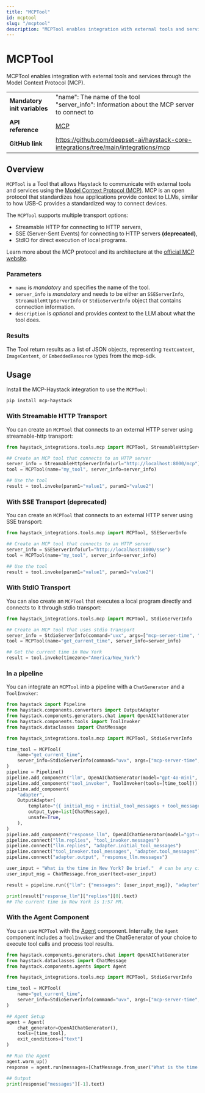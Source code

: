 ```yaml
---
title: "MCPTool"
id: mcptool
slug: "/mcptool"
description: "MCPTool enables integration with external tools and services through the Model Context Protocol (MCP)."
---
```


# MCPTool

MCPTool enables integration with external tools and services through the Model Context Protocol (MCP).

|                              |                                                                                               |
| ---------------------------- | --------------------------------------------------------------------------------------------- |
| **Mandatory init variables** | "name": The name of the tool<br />"server_info": Information about the MCP server to connect to |
| **API reference**            | [MCP](/reference/integrations-mcp)                                                                   |
| **GitHub link**              | https://github.com/deepset-ai/haystack-core-integrations/tree/main/integrations/mcp         |

## Overview

`MCPTool` is a Tool that allows Haystack to communicate with external tools and services using the [Model Context Protocol (MCP)](https://modelcontextprotocol.io/). MCP is an open protocol that standardizes how applications provide context to LLMs, similar to how USB-C provides a standardized way to connect devices.

The `MCPTool` supports multiple transport options:

- Streamable HTTP for connecting to HTTP servers,
- SSE (Server-Sent Events) for connecting to HTTP servers **(deprecated)**,
- StdIO for direct execution of local programs.

Learn more about the MCP protocol and its architecture at the [official MCP website](https://modelcontextprotocol.io/).

### Parameters

- `name` is _mandatory_ and specifies the name of the tool.
- `server_info` is _mandatory_ and needs to be either an `SSEServerInfo`, `StreamableHttpServerInfo` or `StdioServerInfo` object that contains connection information.
- `description` is _optional_ and provides context to the LLM about what the tool does.

### Results

The Tool return results as a list of JSON objects, representing `TextContent`, `ImageContent`, or `EmbeddedResource` types from the mcp-sdk.

## Usage

Install the MCP-Haystack integration to use the `MCPTool`:

```shell
pip install mcp-haystack
```

### With Streamable HTTP Transport

You can create an `MCPTool` that connects to an external HTTP server using streamable-http transport:

```python
from haystack_integrations.tools.mcp import MCPTool, StreamableHttpServerInfo

## Create an MCP tool that connects to an HTTP server
server_info = StreamableHttpServerInfo(url="http://localhost:8000/mcp")
tool = MCPTool(name="my_tool", server_info=server_info)

## Use the tool
result = tool.invoke(param1="value1", param2="value2")
```

### With SSE Transport (deprecated)

You can create an `MCPTool` that connects to an external HTTP server using SSE transport:

```python
from haystack_integrations.tools.mcp import MCPTool, SSEServerInfo

## Create an MCP tool that connects to an HTTP server
server_info = SSEServerInfo(url="http://localhost:8000/sse")
tool = MCPTool(name="my_tool", server_info=server_info)

## Use the tool
result = tool.invoke(param1="value1", param2="value2")
```

### With StdIO Transport

You can also create an `MCPTool` that executes a local program directly and connects to it through stdio transport:

```python
from haystack_integrations.tools.mcp import MCPTool, StdioServerInfo

## Create an MCP tool that uses stdio transport
server_info = StdioServerInfo(command="uvx", args=["mcp-server-time", "--local-timezone=Europe/Berlin"])
tool = MCPTool(name="get_current_time", server_info=server_info)

## Get the current time in New York
result = tool.invoke(timezone="America/New_York")
```

### In a pipeline

You can integrate an `MCPTool` into a pipeline with a `ChatGenerator` and a `ToolInvoker`:

```python
from haystack import Pipeline
from haystack.components.converters import OutputAdapter
from haystack.components.generators.chat import OpenAIChatGenerator
from haystack.components.tools import ToolInvoker
from haystack.dataclasses import ChatMessage

from haystack_integrations.tools.mcp import MCPTool, StdioServerInfo

time_tool = MCPTool(
    name="get_current_time",
    server_info=StdioServerInfo(command="uvx", args=["mcp-server-time", "--local-timezone=Europe/Berlin"]),
)
pipeline = Pipeline()
pipeline.add_component("llm", OpenAIChatGenerator(model="gpt-4o-mini", tools=[time_tool]))
pipeline.add_component("tool_invoker", ToolInvoker(tools=[time_tool]))
pipeline.add_component(
    "adapter",
    OutputAdapter(
        template="{{ initial_msg + initial_tool_messages + tool_messages }}",
        output_type=list[ChatMessage],
        unsafe=True,
    ),
)
pipeline.add_component("response_llm", OpenAIChatGenerator(model="gpt-4o-mini"))
pipeline.connect("llm.replies", "tool_invoker.messages")
pipeline.connect("llm.replies", "adapter.initial_tool_messages")
pipeline.connect("tool_invoker.tool_messages", "adapter.tool_messages")
pipeline.connect("adapter.output", "response_llm.messages")

user_input = "What is the time in New York? Be brief."  # can be any city
user_input_msg = ChatMessage.from_user(text=user_input)

result = pipeline.run({"llm": {"messages": [user_input_msg]}, "adapter": {"initial_msg": [user_input_msg]}})

print(result["response_llm"]["replies"][0].text)
## The current time in New York is 1:57 PM.
```

### With the Agent Component

You can  use `MCPTool` with the [Agent](/docs/agent) component. Internally, the `Agent` component includes a `ToolInvoker` and the ChatGenerator of your choice to execute tool calls and process tool results.

```python
from haystack.components.generators.chat import OpenAIChatGenerator
from haystack.dataclasses import ChatMessage
from haystack.components.agents import Agent

from haystack_integrations.tools.mcp import MCPTool, StdioServerInfo

time_tool = MCPTool(
    name="get_current_time",
    server_info=StdioServerInfo(command="uvx", args=["mcp-server-time", "--local-timezone=Europe/Berlin"]),
)

## Agent Setup
agent = Agent(
    chat_generator=OpenAIChatGenerator(),
    tools=[time_tool],
    exit_conditions=["text"]
)

## Run the Agent
agent.warm_up()
response = agent.run(messages=[ChatMessage.from_user("What is the time in New York? Be brief.")])

## Output
print(response["messages"][-1].text)
```
